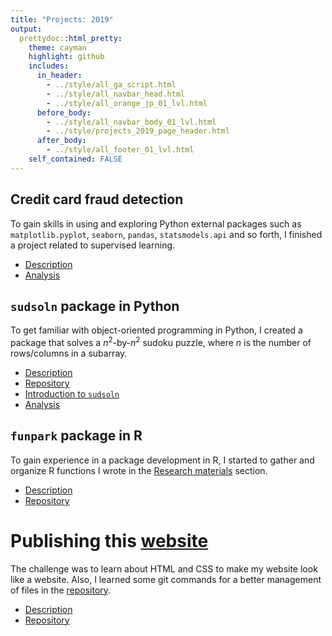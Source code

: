 ```yaml
---
title: "Projects: 2019"
output: 
  prettydoc::html_pretty:
    theme: cayman
    highlight: github
    includes:
      in_header: 
        - ../style/all_ga_script.html
        - ../style/all_navbar_head.html
        - ../style/all_orange_jp_01_lvl.html
      before_body:
        - ../style/all_navbar_body_01_lvl.html
        - ../style/projects_2019_page_header.html
      after_body:
        - ../style/all_footer_01_lvl.html
    self_contained: FALSE
---
```


<!-- ## (Ongoing) `perler` package in Python -->

<!-- This Python package is designed to generate a personal income statement given a ledger that follows a proper format. Details will be written soon. -->


<!-- ## (Ongoing) `qgf` package in R -->

<!-- Using `DBI` package, this R package aims to generate SQL queries that perform data tidying and create simple analysis. Details will be written soon. -->

## Credit card fraud detection

To gain skills in using and exploring Python external packages such as `matplotlib.pyplot`, `seaborn`, `pandas`, `statsmodels.api` and so forth, I finished a project related to supervised learning.

* [Description](2019/creditcardfraud.html)
* [Analysis](2019/creditcardfraud/analysis.html)


## `sudsoln` package in Python

To get familiar with object-oriented programming in Python, I created a package that solves a $n^2$-by-$n^2$ sudoku puzzle, where $n$ is the number of rows/columns in a subarray. 

* [Description](2019/sudsoln.html)
* [Repository](https://github.com/joon3216/sudsoln)
* [Introduction to `sudsoln`](2019/sudsoln/introduction.html)
* [Analysis](2019/sudsoln/analysis.html)


## `funpark` package in R

To gain experience in a package development in R, I started to gather and organize R functions I wrote in the [Research materials](research_materials.html) section.

* [Description](2019/funpark.html)
* [Repository](https://github.com/joon3216/funpark)


# Publishing this [website](https://joon3216.github.io)

The challenge was to learn about HTML and CSS to make my website look like a website. Also, I learned some git commands for a better management of files in the [repository](https://github.com/joon3216/joon3216.github.io). 

* [Description](2019/publishing_website.html)
* [Repository](https://github.com/joon3216/joon3216.github.io)




